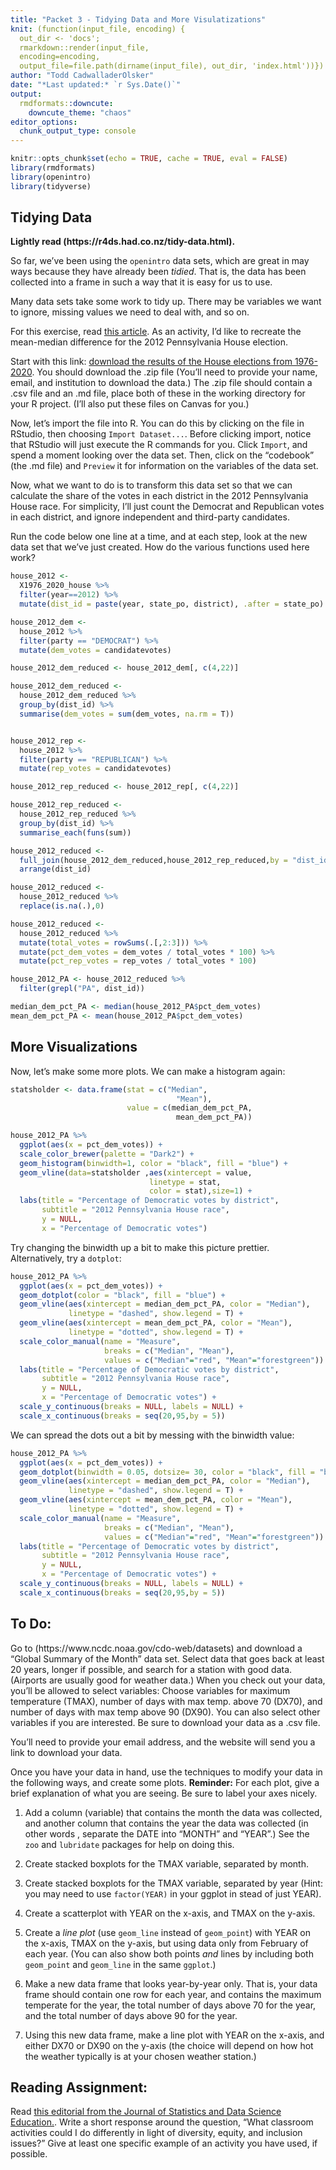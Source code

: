 ```yaml
---
title: "Packet 3 - Tidying Data and More Visulatizations"
knit: (function(input_file, encoding) {
  out_dir <- 'docs';
  rmarkdown::render(input_file,
  encoding=encoding,
  output_file=file.path(dirname(input_file), out_dir, 'index.html'))})
author: "Todd CadwalladerOlsker"
date: "*Last updated:* `r Sys.Date()`"
output:
  rmdformats::downcute:
    downcute_theme: "chaos"
editor_options: 
  chunk_output_type: console
---
```


```r
knitr::opts_chunk$set(echo = TRUE, cache = TRUE, eval = FALSE)
library(rmdformats)
library(openintro)
library(tidyverse)
```

## Tidying Data

**Lightly read (https://r4ds.had.co.nz/tidy-data.html).**

So far, we've been using the `openintro` data sets, which are great in may ways because they have already been *tidied*. That is, the data has been collected into a frame in such a way that it is easy for us to use.

Many data sets take some work to tidy up. There may be variables we want to ignore, missing values we need to deal with, and so on. 

For this exercise, read [this article](https://web.archive.org/web/20160223192726/https://www.nytimes.com/2015/12/06/opinion/sunday/let-math-save-our-democracy.html). As an activity, I'd like to  recreate the mean-median difference for the 2012 Pennsylvania House election.

Start with this link: [download the results of the House elections from 1976-2020](https://dataverse.harvard.edu/dataset.xhtml?persistentId=doi:10.7910/DVN/IG0UN2). You should download the .zip file (You'll need to provide your name, email, and institution to download the data.) The .zip file should contain a .csv file and an .md file, place both of these in the working directory for your R project. (I'll also put these files on Canvas for you.)

Now, let's import the file into R. You can do this by clicking on the file in RStudio, then choosing `Import Dataset...`. Before clicking import, notice that RStudio will just execute the R commands for you. Click `Import`, and spend a moment looking over the data set. Then, click on the "codebook" (the .md file) and `Preview` it for information on the variables of the data set. 

Now, what we want to do is to transform this data set so that we can calculate the share of the votes in each district in the 2012 Pennsylvania House race. For simplicity, I'll just count the Democrat and Republican votes in each district, and ignore independent and third-party candidates.

Run the code below one line at a time, and at each step, look at the new data set that we've just created. How do the various functions used here work?

```r
house_2012 <- 
  X1976_2020_house %>% 
  filter(year==2012) %>% 
  mutate(dist_id = paste(year, state_po, district), .after = state_po)

house_2012_dem <- 
  house_2012 %>%
  filter(party == "DEMOCRAT") %>% 
  mutate(dem_votes = candidatevotes)

house_2012_dem_reduced <- house_2012_dem[, c(4,22)]

house_2012_dem_reduced <- 
  house_2012_dem_reduced %>%
  group_by(dist_id) %>%
  summarise(dem_votes = sum(dem_votes, na.rm = T))


house_2012_rep <- 
  house_2012 %>%
  filter(party == "REPUBLICAN") %>% 
  mutate(rep_votes = candidatevotes)

house_2012_rep_reduced <- house_2012_rep[, c(4,22)]

house_2012_rep_reduced <- 
  house_2012_rep_reduced %>%
  group_by(dist_id) %>%
  summarise_each(funs(sum))

house_2012_reduced <- 
  full_join(house_2012_dem_reduced,house_2012_rep_reduced,by = "dist_id") %>% 
  arrange(dist_id)

house_2012_reduced <- 
  house_2012_reduced %>% 
  replace(is.na(.),0)

house_2012_reduced <- 
  house_2012_reduced %>% 
  mutate(total_votes = rowSums(.[,2:3])) %>% 
  mutate(pct_dem_votes = dem_votes / total_votes * 100) %>% 
  mutate(pct_rep_votes = rep_votes / total_votes * 100)

house_2012_PA <- house_2012_reduced %>% 
  filter(grepl("PA", dist_id))

median_dem_pct_PA <- median(house_2012_PA$pct_dem_votes)
mean_dem_pct_PA <- mean(house_2012_PA$pct_dem_votes)
```

## More Visualizations

Now, let's make some more plots. We can make a histogram again:

```r
statsholder <- data.frame(stat = c("Median",
                                     "Mean"),
                          value = c(median_dem_pct_PA,
                                     mean_dem_pct_PA))

house_2012_PA %>% 
  ggplot(aes(x = pct_dem_votes)) +
  scale_color_brewer(palette = "Dark2") +
  geom_histogram(binwidth=1, color = "black", fill = "blue") + 
  geom_vline(data=statsholder ,aes(xintercept = value,
                               linetype = stat,
                               color = stat),size=1) +
  labs(title = "Percentage of Democratic votes by district",
       subtitle = "2012 Pennsylvania House race", 
       y = NULL,
       x = "Percentage of Democratic votes")
```

Try changing the binwidth up a bit to make this picture prettier. Alternatively, try a `dotplot`:

```r
house_2012_PA %>% 
  ggplot(aes(x = pct_dem_votes)) +
  geom_dotplot(color = "black", fill = "blue") + 
  geom_vline(aes(xintercept = median_dem_pct_PA, color = "Median"), 
             linetype = "dashed", show.legend = T) +
  geom_vline(aes(xintercept = mean_dem_pct_PA, color = "Mean"), 
             linetype = "dotted", show.legend = T) +
  scale_color_manual(name = "Measure",
                     breaks = c("Median", "Mean"),
                     values = c("Median"="red", "Mean"="forestgreen")) +
  labs(title = "Percentage of Democratic votes by district",
       subtitle = "2012 Pennsylvania House race", 
       y = NULL,
       x = "Percentage of Democratic votes") +
  scale_y_continuous(breaks = NULL, labels = NULL) +
  scale_x_continuous(breaks = seq(20,95,by = 5))
```

We can spread the dots out a bit by messing with the binwidth value:

```r
house_2012_PA %>% 
  ggplot(aes(x = pct_dem_votes)) +
  geom_dotplot(binwidth = 0.05, dotsize= 30, color = "black", fill = "blue") + 
  geom_vline(aes(xintercept = median_dem_pct_PA, color = "Median"), 
             linetype = "dashed", show.legend = T) +
  geom_vline(aes(xintercept = mean_dem_pct_PA, color = "Mean"), 
             linetype = "dotted", show.legend = T) +
  scale_color_manual(name = "Measure",
                     breaks = c("Median", "Mean"),
                     values = c("Median"="red", "Mean"="forestgreen")) +
  labs(title = "Percentage of Democratic votes by district",
       subtitle = "2012 Pennsylvania House race", 
       y = NULL,
       x = "Percentage of Democratic votes") +
  scale_y_continuous(breaks = NULL, labels = NULL) +
  scale_x_continuous(breaks = seq(20,95,by = 5))
```

## To Do: 

Go to (https://www.ncdc.noaa.gov/cdo-web/datasets) and download a "Global Summary of the Month" data set. Select data that goes back at least 20 years, longer if possible, and search for a station with good data. (Airports are usually good for weather data.) When you check out your data, you'll be allowed to select variables: Choose variables for maximum temperature (TMAX), number of days with max temp. above 70 (DX70), and number of days with max temp above 90 (DX90). You can also select other variables if you are interested. Be sure to download your data as a .csv file.

You'll need to provide your email address, and the website will send you a link to download your data. 

Once you have your data in hand, use the techniques to modify your data in the following ways, and create some plots. **Reminder:** For each plot, give a brief explanation of what you are seeing. Be sure to label your axes nicely.

1. Add a column (variable) that contains the month the data was collected, and another column that contains the year the data was collected (in other words , separate the DATE into "MONTH" and "YEAR".) See the `zoo` and `lubridate` packages for help on doing this.

2. Create stacked boxplots for the TMAX variable, separated by month.

3. Create stacked boxplots for the TMAX variable, separated by year (Hint: you may need to use `factor(YEAR)` in your ggplot in stead of just YEAR).

4. Create a scatterplot with YEAR on the x-axis, and TMAX on the y-axis.

5. Create a *line plot* (use `geom_line` instead of `geom_point`) with YEAR on the x-axis, TMAX on the y-axis, but using data only from February of each year. (You can also show both points *and* lines by including both `geom_point` and `geom_line` in the same `ggplot`.)

6. Make a new data frame that looks year-by-year only. That is, your data frame should contain one row for each year, and contains the maximum temperate for the year, the total number of days above 70 for the year, and the total number of days above 90 for the year.

7. Using this new data frame, make a line plot with YEAR on the x-axis, and either DX70 or DX90 on the y-axis (the choice will depend on how hot the weather typically is at your chosen weather station.)

## Reading Assignment:

Read [this editorial from the Journal of Statistics and Data Science Education.](https://www.tandfonline.com/doi/full/10.1080/26939169.2021.1906555). Write a short response around the question, "What classroom activities could I do differently in light of diversity, equity, and inclusion issues?" Give at least one specific example of an activity you have used, if possible.
